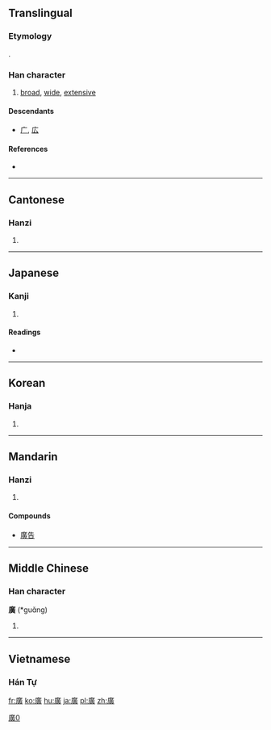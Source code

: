 {{also|广|広}}
==Translingual==
{{ja-forms|[[広]]|[[广]]|廣}}
===Etymology===
{{Han compound|广|黃|ls=psc|c1=s|c2=p}}.

===Han character===
{{Han char|rn=53|rad=广|as=12|sn=15|four=0028<sub>6</sub>|canj=戈廿中金 (ITLC)}}

# [[broad]], [[wide]], [[extensive]]

====Descendants====
* [[广]], [[広]]

====References====
* {{Han ref|kx=0351.030|dkj=09493|dj=0663.010|hdz=20897.040|uh=5EE3|ud=24291|bh=BC73|bd=48243}}

----

==Cantonese==

===Hanzi===
{{yue-hanzi|jyut=|y=gwong2|sim=广}}

# {{defn|Cantonese|sort=广12}}

----

==Japanese==

===Kanji===
{{ja-kanji|grade=|rs=广12}}

# {{defn|Japanese|sort=广12}}

====Readings====
* {{ja-readings|on=[[こう]] (kō)|kun=[[ひろい]] (hiroi), [[ひろば]] (hiroba), [[ひろめる]] (hiromeru)}}

----

==Korean==

===Hanja===
{{ko-hanja|hangeul=광|eumhun=넓을|rv=gwang|mr=kwang}}

# {{defn|Korean|sort=广12}}

----

==Mandarin==

===Hanzi===
{{cmn-hanzi|sim=广|pin=[[guǎng]] ([[guang3]])|wg=kuang<sup>3</sup>}}

# {{defn|Mandarin|sort=广12}}

====Compounds====
* [[廣告]]

----

==Middle Chinese==

===Han character===
'''廣''' (*guɑ̌ng)<!--asterisk indicates that this is a reconstructed pronunciation--><!--Unihan gives the vowel as ɑ rather than a; are they different?-->

# {{defn|Middle Chinese|sort=广12}}

----

==Vietnamese==

===Hán Tự===
{{rfc-header|Hán Tự|lang=vi}}
{{vi-hantu|[[quảng]], [[quẳng]], [[quãng]], [[rộng]]|rs=广12}}

[[Category:CJKV characters simplified differently in Japan and China|廣0]]

[[fr:廣]]
[[ko:廣]]
[[hu:廣]]
[[ja:廣]]
[[pl:廣]]
[[zh:廣]]
